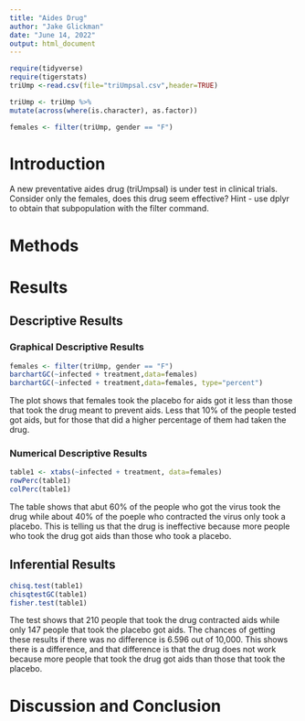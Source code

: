 ```yaml
---
title: "Aides Drug"
author: "Jake Glickman"
date: "June 14, 2022"
output: html_document
---
```


```r
require(tidyverse)
require(tigerstats)
triUmp <-read.csv(file="triUmpsal.csv",header=TRUE)
```

```r
triUmp <- triUmp %>%
mutate(across(where(is.character), as.factor))
```

```r
females <- filter(triUmp, gender == "F")
```


# Introduction

<!--In this section you explain what you are trying to show.  Where did the data come from?  What is the research or other question you are trying to answer?.  If you skimp in this section expect to be marked down in your grade. Paint a picture of the project a couple of paragraphs is expected!-->

A new  preventative aides drug (triUmpsal) is under test in clinical trials. Consider only the females, does this drug seem effective?  Hint - use dplyr to obtain that subpopulation with the filter command.

# Methods

<!--Decide on your methods:  use "variable analysis" or other appropriate descriptors.  Make sure to choose at least one graphical method and at least one numerical method. Discuss what data manipulations may be needed for example subsetting or other binning procedures and what sort of graphical displays and inferential tools will be used!-->

# Results

<!--Divide this section into two sub-sections:  One for your descriptive  results and one for your inferential results.!-->

## Descriptive Results

### Graphical Descriptive Results

<!--Graphical results here.  Make sure to show your code.  Provide appropriate labels for axes, giving units if possible, and provide a good title for the graph, too.  Use the graphical results to describe the patterns if any that exist in the data as focused toward the research question. Bottom line is to explain the features of the graph that are relevant to conforming or departing to what is expected by your null hypothesis !-->

```r
females <- filter(triUmp, gender == "F")
barchartGC(~infected + treatment,data=females)
barchartGC(~infected + treatment,data=females, type="percent")
```

The plot shows that females took the placebo for aids got it less than those that took the drug meant to prevent aids. Less that 10% of the people tested got aids, but for those that did a higher percentage of them had taken the drug.

### Numerical Descriptive Results

<!--Numerical results go here. Use the numerical results to describe the patterns if any that exist in the data as focused toward the research question!-->

```r
table1 <- xtabs(~infected + treatment, data=females)
rowPerc(table1)
colPerc(table1)
```

The table shows that abut 60% of the people who got the virus took the drug while about 40% of the poeple who contracted the virus only took a placebo. This is telling us that the drug is ineffective because more people who took the drug got aids than those who took a placebo.

## Inferential Results

<!--State hypothesis clearly.  Make sure your discussion of the inferential test covers all the aspects that the test output produces, such as test statistic, p-value etc.  Make a decision about the null hypothesis, explain the assumptions on which the selected test/procedure was based, and why the chosen procedure satisfys the assumptions and is appropriate to answer the research question!-->

```r
chisq.test(table1)
chisqtestGC(table1)
fisher.test(table1)
```

The test shows that 210 people that took the drug contracted aids while only 147 people that took the placebo got aids. The chances of getting these results if there was no difference is 6.596 out of 10,000. This shows there is a difference, and that difference is that the drug does not work because more people that took the drug got aids than those that took the placebo.

# Discussion and Conclusion

<!--Discussion and conclusion here.  If you found a relationship be sure to consider whether the relationship occurs because one of the variavbles causes the other, or whether they perhasps are related for some other reason.  Watch the chapter 6 videos from the GeorgeTown videos collection.!-->
